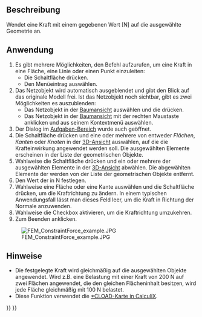 <languages/>

{{Docnav/de
|[[FEM_ConstraintSpring/de|RandbedingungFeder]]
|[[FEM_ConstraintPressure/de|RandbedingungDruck]]
|[[FEM_Workbench/de|FEM]]
|IconL=FEM_ConstraintSpring.svg
|IconR=FEM_ConstraintPressure.svg
|IconC=Workbench_FEM.svg
}}

<div class="mw-translate-fuzzy">
{{GuiCommandContainer|
{{GuiCommand/de
|Name=FEM ConstraintForce
|Name/de=FEM RandbedingungKraft
|MenuLocation=Modell → Mechanische Randbedingungen und Belastungen → Randbedingung Krafteinwirkung
|Workbenches=[[FEM_Workbench/de|FEM]]
|SeeAlso=[[FEM_ConstraintPressure/de|FEM RandbedingungDruck]]
}}
{{GuiCommandFemInfo/de
|Solvers=Alle
}}
}}
</div>

<span id="Description"></span>
==Beschreibung==

Wendet eine Kraft mit einem gegebenen Wert [N] auf die ausgewählte Geometrie an.

<span id="Usage"></span>
==Anwendung==

<div class="mw-translate-fuzzy">
# Es gibt mehrere Möglichkeiten, den Befehl aufzurufen, um eine Kraft in eine Fläche, eine Linie oder einen Punkt einzuleiten:
#* Die Schaltfläche {{Button|[[Image:FEM_ConstraintForce.svg|16px]] [[FEM ConstraintForce/de|Krafteinwirkung]]}} drücken.
#* Den Menüeintrag {{MenuCommand|Modell → Mechanische Randbedingungen und Belastungen →  [[Image:FEM ConstraintForce.svg|16px]] Krafteinwirkung}} auswählen.
# Das Netzobjekt wird automatisch ausgeblendet und gibt den Blick auf das originale Modell frei. Ist das Netzobjekt noch sichtbar, gibt es zwei Möglichkeiten es auszublenden:
#* Das Netzobjekt in der [[Tree_view/de|Baumansicht]] auswählen und die {{KEY|Leertaste}} drücken.
#* Das Netzobjekt in der [[Tree_view/de|Baumansicht]] mit der rechten Maustaste anklicken und {{MenuCommand|Auswahl ausblenden}} aus seinem Kontextmenü auswählen.
# Der Dialog {{MenuCommand|Analyseelement-Parameter}} im [[Task_panel/de|Aufgaben-Bereich]] wurde auch geöffnet.
# Die Schaltfläche {{Button|Add}} drücken und eine oder mehrere von entweder ''Flächen'', ''Kanten'' oder ''Knoten'' in der [[3D_view/de|3D-Ansicht]] auswählen, auf die die Krafteinwirkung angewendet werden soll. Die ausgewählten Elemente erscheinen in der Liste der geometrischen Objekte.
# Wahlweise die Schaltfläche {{Button|Entfernen}} drücken und ein oder mehrere der ausgewählten Elemente in der [[3D_view/de|3D-Ansicht]] abwählen. Die abgewählten Elemente der werden von der Liste der geometrischen Objekte entfernt.
# Den Wert der {{MenuCommand|Kraft}} in N festlegen.
# Wahlweise eine Fläche oder eine Kante auswählen und die Schaltfläche {{Button|Richtung}} drücken, um die Kraftrichtung zu ändern. In einem typischen Anwendungsfall lässt man dieses Feld leer, um die Kraft in Richtung der Normale anzuwenden.
# Wahlweise die Checkbox {{MenuCommand|Richtung umkehren}} aktivieren, um die Kraftrichtung umzukehren.
# Zum Beenden {{Button|OK}} anklicken.
</div>

[[File:FEM ConstraintForce example.JPG]]

<span id="Notes"></span>
==Hinweise==

* Die festgelegte Kraft wird gleichmäßig auf die ausgewählten Objekte angewendet. Wird z.B. eine Belastung mit einer Kraft von 200 N auf zwei Flächen angewendet, die den gleichen Flächeninhalt besitzen, wird jede Fläche gleichmäßig mit 100 N belastet.
* Diese Funktion verwendet die [https://web.mit.edu/calculix_v2.7/CalculiX/ccx_2.7/doc/ccx/node172.html *CLOAD-Karte in CalculiX].


{{Docnav/de
|[[FEM_ConstraintSpring/de|RandbedingungFeder]]
|[[FEM_ConstraintPressure/de|RandbedingungDruck]]
|[[FEM_Workbench/de|FEM]]
|IconL=FEM_ConstraintSpring.svg
|IconR=FEM_ConstraintPressure.svg
|IconC=Workbench_FEM.svg
}}

{{FEM Tools navi{{#translation:}}}}
{{Userdocnavi{{#translation:}}}}
